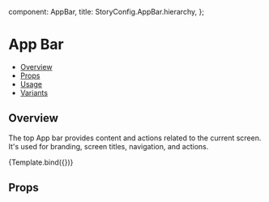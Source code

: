 
  component: AppBar,
  title: StoryConfig.AppBar.hierarchy,
};

<Meta title={meta.title} component={meta.component} />


# App Bar

- [Overview](#overview)
- [Props](#props)
- [Usage](#usage)
- [Variants](#variants)

## Overview

The top App bar provides content and actions related to the current screen. It's used for branding, screen titles, navigation, and actions.

<Canvas>
  <Story
    name="Overview"
    parameters={withDesign("AppBar", "Overview", {})}
  >
    {Template.bind({})}
  </Story>
</Canvas>

## Props

<ArgsTable story="Overview" />
